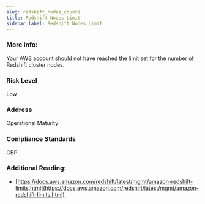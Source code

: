 ```yaml
---
slug: redshift_nodes_counts
title: Redshift Nodes Limit
sidebar_label: Redshift Nodes Limit
---
```


### More Info:

Your AWS account should not have reached the limit set for the number of Redshift cluster nodes.

### Risk Level

Low

### Address

Operational Maturity

### Compliance Standards

CBP

### Additional Reading:

- [https://docs.aws.amazon.com/redshift/latest/mgmt/amazon-redshift-limits.html](https://docs.aws.amazon.com/redshift/latest/mgmt/amazon-redshift-limits.html) 

